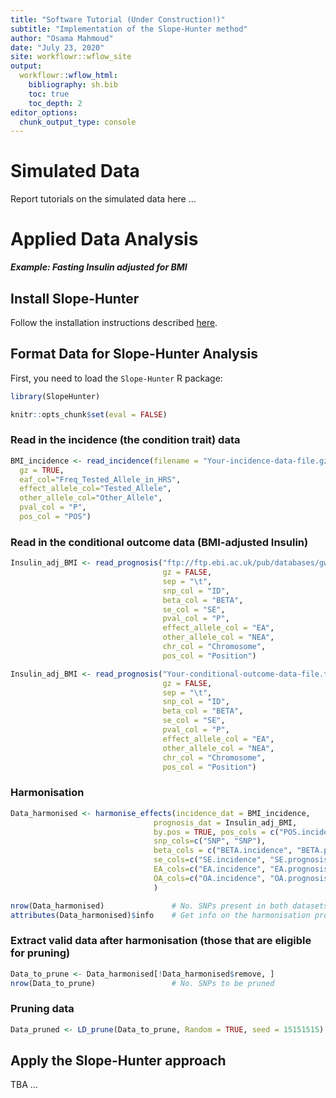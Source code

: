 ---
title: "Software Tutorial (Under Construction!)"
subtitle: "Implementation of the Slope-Hunter method"
author: "Osama Mahmoud"
date: "July 23, 2020"
site: workflowr::wflow_site
output:
  workflowr::wflow_html:
    bibliography: sh.bib
    toc: true
    toc_depth: 2
editor_options:
  chunk_output_type: console
---

# Simulated Data

Report tutorials on the simulated data here ...

# Applied Data Analysis
***Example: Fasting Insulin adjusted for BMI***

## Install Slope-Hunter
Follow the installation instructions described [here](https://github.com/Osmahmoud/Slope-Hunter).

## Format Data for Slope-Hunter Analysis
First, you need to load the `Slope-Hunter` R package:

```{r}
library(SlopeHunter)
```

```{r, echo=FALSE}
knitr::opts_chunk$set(eval = FALSE)
```

### Read in the incidence (the condition trait) data

```{r}
BMI_incidence <- read_incidence(filename = "Your-incidence-data-file.gz",
  gz = TRUE,
  eaf_col="Freq_Tested_Allele_in_HRS",
  effect_allele_col="Tested_Allele",
  other_allele_col="Other_Allele",
  pval_col = "P",
  pos_col = "POS")
```

### Read in the conditional outcome data (BMI-adjusted Insulin)
```{r, echo=FALSE}
Insulin_adj_BMI <- read_prognosis("ftp://ftp.ebi.ac.uk/pub/databases/gwas/summary_statistics/MahajanA_25625282_GCST007857/Mahajan_2014_SV_ExomeChip_lnFI_AdjForBMI.txt", 
                                  gz = FALSE,
                                  sep = "\t",
                                  snp_col = "ID",
                                  beta_col = "BETA",
                                  se_col = "SE",
                                  pval_col = "P",
                                  effect_allele_col = "EA",
                                  other_allele_col = "NEA",
                                  chr_col = "Chromosome",
                                  pos_col = "Position")
```


```{r}
Insulin_adj_BMI <- read_prognosis("Your-conditional-outcome-data-file.txt", 
                                  gz = FALSE,
                                  sep = "\t",
                                  snp_col = "ID",
                                  beta_col = "BETA",
                                  se_col = "SE",
                                  pval_col = "P",
                                  effect_allele_col = "EA",
                                  other_allele_col = "NEA",
                                  chr_col = "Chromosome",
                                  pos_col = "Position")
```

### Harmonisation
```{r}
Data_harmonised <- harmonise_effects(incidence_dat = BMI_incidence,
                                prognosis_dat = Insulin_adj_BMI,
                                by.pos = TRUE, pos_cols = c("POS.incidence", "POS.prognosis"),
                                snp_cols=c("SNP", "SNP"),
                                beta_cols = c("BETA.incidence", "BETA.prognosis"),
                                se_cols=c("SE.incidence", "SE.prognosis"),
                                EA_cols=c("EA.incidence", "EA.prognosis"),
                                OA_cols=c("OA.incidence", "OA.prognosis")
                                )
```

```{r}
nrow(Data_harmonised)               # No. SNPs present in both datasets
attributes(Data_harmonised)$info    # Get info on the harmonisation process
```

### Extract valid data after harmonisation (those that are eligible for pruning)
```{r}
Data_to_prune <- Data_harmonised[!Data_harmonised$remove, ]
nrow(Data_to_prune)                 # No. SNPs to be pruned
```

### Pruning data
```{r}
Data_pruned <- LD_prune(Data_to_prune, Random = TRUE, seed = 15151515)
```

## Apply the Slope-Hunter approach
TBA ...


